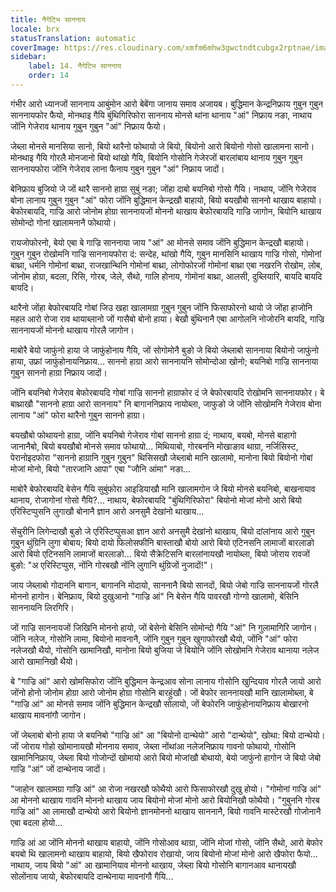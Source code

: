 ```yaml
---
title: नैगेटिभ साननाय
locale: brx
statusTranslation: automatic
coverImage: https://res.cloudinary.com/xmfm6mhw3gwctndtcubgx2rptnae/image/upload/v1740468922/small_cover_tratado_de_psicologia_revolucionaria_a4c0dca4e0.webp
sidebar:
    label: 14. नैगेटिभ साननाय
    order: 14
---
```

गंभीर आरो ध्यानजों साननाय आबुंमोन आरो बेबेंगा जानाय समाव अजायब। बुद्धिमान केन्द्रनिफ्राय गुबुन गुबुन साननायफोर फैयो, मोनथाइ गैयि बुंथिगिरिफोरा साननाय मोनसे थांना थानाय "आं" निफ्राय नङा, नाथाय जोंनि गेजेराव थानाय गुबुन गुबुन "आं" निफ्राय फैयो।

जेब्ला मोनसे मानसिया सानो, बियो थारैनो फोथायो जे बियो, बियोनो आरो बियोनो गोसो खालामना सानो। मोनथाइ गैयि गोरलै मोनजानो बियो थांखो गैयि, बियोनि गोसोनि गेजेरजों बारलांबाय थानाय गुबुन गुबुन साननायफोरा जोंनि गेजेराव लाना फैनाय गुबुन गुबुन "आं" निफ्राय जादों।

बेनिफ्राय बुजियो जे जों थारै साननो हाग्रा सुबुं नङा; जोंहा दाबो बयनिबो गोसो गैयि। नाथाय, जोंनि गेजेराव बोना लानाय गुबुन गुबुन "आं" फोरा जोंनि बुद्धिमान केन्द्रखौ बाहायो, बियो बयखौबो साननो थाखाय बाहायो। बेफोरबायदि, गाज्रि आरो जोनोम होग्रा साननायजों मोननो थाखाय बेफोरबायदि गाज्रि जागोन, बियोनि थाखाय सोमोन्दो गोनां खालामनानै फोथायो।

रायजोफोरनो, बेयो एबा बे गाज्रि साननाया जाय "आं" आ मोनसे समाव जोंनि बुद्धिमान केन्द्रखौ बाहायो। गुबुन गुबुन रोखोमनि गाज्रि साननायफोरा दं: सन्देह, थांखो गैयि, गुबुन मानसिनि थाखाय गाज्रि गोसो, गोमोनां बाथ्रा, धर्मनि गोमोनां बाथ्रा, राजखान्थिनि गोमोनां बाथ्रा, लोगोफोरजों गोमोनां बाथ्रा एबा नखरनि रोखोम, लोब, जोनोम होग्रा, बदला, रिसि, गोरब, जेले, सैथो, गालि होनाय, गोमोनां बाथ्रा, आलसी, दुब्लियारि, बायदि बायदि बायदि।

थारैनो जोंहा बेफोरबायदि गोबां जिउ खहा खालामग्रा गुबुन गुबुन जोंनि फिसाफोरनो थायो जे जोंहा हाजोनि महल आरो रोजा राव थायाब्लानो जों गासैबो बोनो हाया। बेखौ बुंथिनानै एबा आगोलनि नोजोरनि बायदि, गाज्रि साननायजों मोननो थाखाय गोरलै जागोन।

माबोरै बेयो जाफुंनो हाया जे जाफुंहोनाय गैयि, जों सोगोमोनै बुङो जे बियो जेब्लाबो साननाया बियोनो जाफुंनो हाया, उफ्रां जाफुंहोनायनिफ्राय... साननो हाग्रा आरो साननायनि सोमोन्दोआ खोनो; बयनिबो गाज्रि साननाया गुबुन साननो हाग्रा निफ्राय जादों।

जोंनि बयनिबो गेजेराव बेफोरबायदि गोबां गाज्रि साननो हाग्राफोर दं जे बेफोरबायदि रोखोमनि साननायफोर। बे बाथ्राखौ "साननो हाग्रा आरो साननाय" नि बागाननिफ्राय नायोब्ला, जाफुङो जे जोंनि सोखोमनि गेजेराव बोना लानाय "आं" फोरा थारैनो गुबुन साननो हाग्रा।

बयखौबो फोथायनो हाग्रा, जोंनि बयनिबो गेजेराव गोबां साननो हाग्रा दं; नाथाय, बयबो, मोनसे बाहागो जानानैबो, बियो बयखौबो मोनसे समाव फोथायो... मिथियाबो, गोरबननि मोखाङाव थाग्रा, नर्जिसिस्ट, पेरानोइदफोरा "साननो हाग्रानि गुबुन गुबुन" थिसिसखौ जेब्लाबो मानि खालामो, मानोना बियो बियोनो गोबां मोजां मोनो, बियो "तारजानि आपा" एबा "जौनि आंमा" नङा...

माबोरै बेफोरबायदि बेसेन गैयि सुबुंफोरा आइडियाखौ मानि खालामगोन जे बियो मोनसे बयनिबो, बाखनायाव थानाय, रोजागोनां गोसो गैयि?... नाथाय, बेफोरबायदि "बुंथिगिरिफोरा" बियोनो मोजां मोनो आरो बियो एरिस्टिप्पुसनि लुगाखौ बोनानै ज्ञान आरो अनसुमै देखांनो थाखाय...

सेंचुरीनि लिगेन्दाखौ बुङो जे एरिस्टिप्पुसआ ज्ञान आरो अनसुमै देखांनो थाखाय, बियो दांलांनाय आरो गुबुन गुबुन थुंग्रिनि लुगा बोबाय; बियो दायो फिलोसफीनि बास्ताखौ बोयो आरो बियो एटिनसनि लामाजों बारलाङो आरो बियो एटिनसनि लामाजों बारलाङो... बियो सैक्रेटिसनि बारलांनायखौ नायोब्ला, बियो जोराय रावजों बुङो: "अ एरिस्टिप्पुस, नोंनि गोरबखौ नोंनि लुगानि थुंग्रिजों नुजादों!"।

जाय जेब्लाबो गोदाननि बागान, बागाननि मोदायो, साननानै बियो सानदों, बियो जेबो गाज्रि साननायजों गोरलै मोननो हागोन। बेनिफ्राय, बियो दुखुआनो "गाज्रि आं" नि बेसेन गैयि पावरखौ गोग्गो खालामो, बेसिनि साननायनि लिरगिरि।

जों गाज्रि साननायजों जिखिनि मोननो हायो, जों बेसेनो बेसिनि सोमोन्दो गैयि "आं" नि गुलामागिरि जागोन। जोंनि नलेज, गोसोनि लामा, बियोनो मावनानै, जोंनि गुबुन गुबुन खुगाफोरखौ थैयो, जोंनि "आं" फोरा नलेजखौ थैयो, गोसोनि खामानिखौ, मानोना बियो बुजिया जे बियोनि जोंनि सोखोमनि गेजेराव थानाया नलेज आरो खामानिखौ थैयो।

बे "गाज्रि आं" आरो खोमसिफोरा जोंनि बुद्धिमान केन्द्रआव सोना लानाय गोसोनि खुन्दियाव गोरलै जायो आरो जोंनो होनो जोनोम होग्रा आरो जोनोम होग्रा गोसोनि बारहुंखौ। जों बेफोर साननायखौ मानि खालामोब्ला, बे "गाज्रि आं" आ मोनसे समाव जोंनि बुद्धिमान केन्द्रखौ सोलायो, जों बेफोरनि जाफुंहोनायनिफ्राय बोखारनो थाखाय मावनांगौ जागोन।

जों जेब्लाबो बोनो हाया जे बयनिबो "गाज्रि आं" आ "बियोनो दान्थेयो" आरो "दान्थेयो", खोथा: बियो दान्थेयो। जों जोराय गोहो खोमानायखौ मोननाय समाव, जेब्ला नोंथांआ नलेजनिफ्राय गावनो फोथायो, गोसोनि खामानिनिफ्राय, जेब्ला बियो गोजोन्दों खोमायो आरो बियो मोजांखौ बोथायो, बेयो जाफुंनो हागोन जे बियो जेबो गाज्रि "आं" जों दान्थेनाय जादों।

"जाहोन खालामग्रा गाज्रि आं" आ रोजा नखरखौ फोथैयो आरो फिसाफोरखौ दुखु होयो। "गोमोनां गाज्रि आं" आ मोननो थाखाय गावनि मोननो थाखाय जाय बियोनो मोजां मोनो आरो बियोनिखौ फोथैयो। "गुबुननि गोरब गाज्रि आं" आ लामाखौ दान्थेयो आरो बियोनो ज्ञानमोननो थाखाय साननानै, बियो गावनि मास्टेरखौ गोजोनानै एबा बदला होयो...

गाज्रि आं आ जोंनि मोननो थाखाय बाहायो, जोंनि गोसोआव थाग्रा, जोंनि मोजां गोसो, जोंनि सैथो, आरो बेफोर बयबो थि खालामनो थाखाय बाहायो, बियो खैफोराव रोखायो, जाय बियोनो मोजां मोनो आरो खैफोरा फैयो... नाथाय, जाय बियो "आं" आ खामानियाव मोननो थाखाय, जेब्ला बियो गोसोनि बागानआव थानायखौ सोलोंनाय जायो, बेफोरबायदि दान्थेनाया मावनांगौ गैयि...
